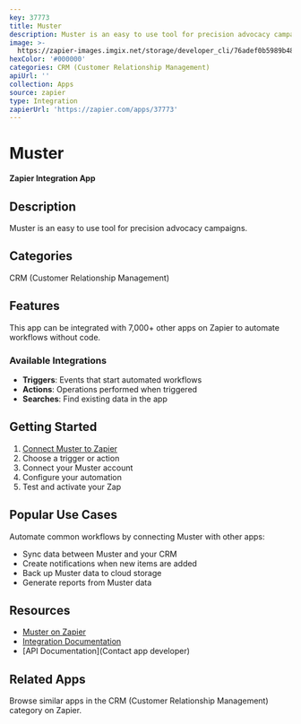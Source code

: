 ```yaml
---
key: 37773
title: Muster
description: Muster is an easy to use tool for precision advocacy campaigns.
image: >-
  https://zapier-images.imgix.net/storage/developer_cli/76adef0b5989b486e358a43e74bdfc2a.png?auto=format%2Ccompress&ixlib=python-3.0.0&q=50
hexColor: '#000000'
categories: CRM (Customer Relationship Management)
apiUrl: ''
collection: Apps
source: zapier
type: Integration
zapierUrl: 'https://zapier.com/apps/37773'
---
```

# Muster

**Zapier Integration App**

## Description

Muster is an easy to use tool for precision advocacy campaigns.

## Categories

CRM (Customer Relationship Management)

## Features

This app can be integrated with 7,000+ other apps on Zapier to automate workflows without code.

### Available Integrations

- **Triggers**: Events that start automated workflows
- **Actions**: Operations performed when triggered
- **Searches**: Find existing data in the app

## Getting Started

1. [Connect Muster to Zapier](https://zapier.com/apps/37773)
2. Choose a trigger or action
3. Connect your Muster account
4. Configure your automation
5. Test and activate your Zap

## Popular Use Cases

Automate common workflows by connecting Muster with other apps:

- Sync data between Muster and your CRM
- Create notifications when new items are added
- Back up Muster data to cloud storage
- Generate reports from Muster data

## Resources

- [Muster on Zapier](https://zapier.com/apps/37773)
- [Integration Documentation](https://zapier.com/apps/37773/integrations)
- [API Documentation](Contact app developer)

## Related Apps

Browse similar apps in the CRM (Customer Relationship Management) category on Zapier.
